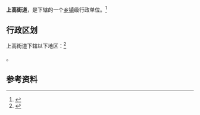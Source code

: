 {{中国乡级行政区|37/09/02/004/000}}

'''上高街道'''，是{{PRC admin/fullname|37/09/02/004/000|3}}下辖的一个[[乡镇|乡镇]]级行政单位。<ref>{{PRC admin/ref sgc|{{PRC admin/parent|37/09/02/004/000}}}}</ref>

== 行政区划 ==

上高街道下辖以下地区：<ref>{{PRC admin/ref sgc|37/09/02/004/000}}</ref>

{{PRC admin/children|37/09/02/004/000}}。

== 参考资料 ==

{{reflist}}

{{行政区划小作品}}
{{PRC admin/navcat|37/09/02/004/000}}